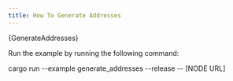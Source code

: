 ```yaml
---
title: How To Generate Addresses
---
```



<CodeBlock className="language-rust">
    {GenerateAddresses}
</CodeBlock>

Run the example by running the following command:

<CodeBlock className="language-bash">
    cargo run --example generate_addresses --release -- [NODE URL]
</CodeBlock>
